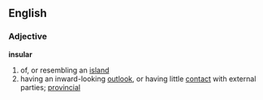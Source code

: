 ==English==

===Adjective===
'''insular'''
# of, or resembling an [[island]]
# having an inward-looking [[outlook]], or having little [[contact]] with external parties; [[provincial]]
